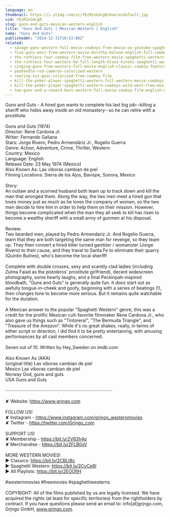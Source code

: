 ```yaml
---
language: en
thumbnail: https://i.ytimg.com/vi/YEzR2sGdcg0/maxresdefault.jpg
vid: YEzR2sGdcg0
slug: guns-and-guts-mexican-western-english
title: "Guns And Guts | Mexican Western | English"
name: "Guns And Guts"
publishedAt: "2024-12-31T10:52:06Z"
related:
  - savage-guns-western-full-movie-cowboys-free-movie-on-youtube-spaghetti-western
  - five-guns-west-free-western-movie-dorothy-malone-english-full-cowboy-film-full-movie
  - the-ruthless-four-cowboy-film-free-western-movie-spaghetti-western-english
  - the-ruthless-four-western-hd-full-length-klaus-kinski-spaghetti-western-full-movie
  - singing-guns-free-western-full-movie-english-classic-cowboy-feature-film
  - panhandle-rod-cameron-colorized-western
  - roaring-six-guns-colorized-free-cowboy-film
  - kill-the-poker-player-spaghetti-western-full-western-movie-cowboys
  - kill-the-poker-player-spaghetti-western-cowboys-wild-west-free-movie-western-movies
  - two-guns-and-a-coward-best-western-full-movie-cowboy-film-english-wild-west
---
```


Guns and Guts - A hired gun wants to complete his last big job--killing a sheriff who hides away inside an old monastery--so he can retire with a prostitute. <br />
<br />
Guns and Guts (1974)<br />
Director: René Cardona Jr.<br />
Writer: Fernando Galiana<br />
Stars: Jorge Rivero, Pedro Armendáriz Jr., Rogelio Guerra<br />
Genre: Action, Adventure, Crime, Thriller, Western<br />
Country: Mexico<br />
Language: English<br />
Release Date: 23 May 1974 (Mexico)<br />
Also Known As: Las viboras cambian de piel<br />
Filming Locations: Sierra de los Ajos, Bavispe, Sonora, Mexico<br />
<br />
Story:<br />
An outlaw and a scorned husband both team up to track down and kill the man that wronged them. Along the way, the two men meet a hired gun that loves money just as much as he loves the company of women, so the two men decide to hire him in order to help them on their mission. However, things become complicated when the man they all seek to kill has risen to become a wealthy sheriff with a small army of gunmen at his disposal.<br />
<br />
Review:<br />
Two bearded men, played by Pedro Armendariz Jr. And Rogelio Guerra, learn that they are both targeting the same man for revenge, so they team up. They then convert a hired killer turned gambler / womanizer (Jorge Rivero) to their cause, and they travel to Santa Fe to eliminate their quarry (Quintin Bulnes), who's become the local sheriff!<br />
<br />
Complete with double crosses, sexy and scantily clad ladies (including Zulma Faiad as the pistoleros' prostitute girlfriend), decent widescreen photography, some hearty laughs, and a final Peckinpah-inspired bloodbath, "Guns and Guts" is generally quite fun. It *does* start out as awfully tongue-in-cheek and goofy, beginning with a series of beatings (!), then changes tone to become more serious. But it remains quite watchable for the duration.<br />
<br />
A Mexican answer to the popular "Spaghetti Western" genre, this was a credit for the prolific Mexican cult-favorite filmmaker Rene Cardona Jr., who also gave us things such as "Tintorera!", "The Bermuda Triangle", and "Treasure of the Amazon". While it's no great shakes, really, in terms of either script or direction, I did find it to be pretty entertaining, with amusing performances by all cast members concerned.<br />
<br />
Seven out of 10. Written by Hey_Sweden on imdb.com<br />
<br />
Also Known As (AKA)<br />
(original title) Las viboras cambian de piel<br />
Mexico Las viboras cambian de piel<br />
Norway God, guns and guts<br />
USA Guns and Guts<br />
<br />
····················································································<br />
<br />
✘ Website: https://www.grjngo.com<br />
<br />
FOLLOW US!<br />
✘ Instagram - https://www.instagram.com/grjngo_westernmovies<br />
✘ Twitter - https://twitter.com/Grjngo_com<br />
<br />
SUPPORT US!<br />
✘ Membership - https://bit.ly/2V63h4q<br />
✘ Merchandise - https://bit.ly/2FLB0sV<br />
<br />
MORE WESTERN MOVIES! <br />
► Classics: https://bit.ly/2CBLt8c <br />
► Spaghetti Western: https://bit.ly/2CyCe8I <br />
► All Playlists: https://bit.ly/2EOOfIH <br />
<br />
#westernmovies #freemovies #spaghettiwesterns<br />
<br />
COPYRIGHT: All of the films published by us are legally licensed. We have acquired the rights (at least for specific territories) from the rightholders by contract. If you have questions please send an email to: info[at]grjngo.com, Grjngo GmbH, www.grjngo.com.
